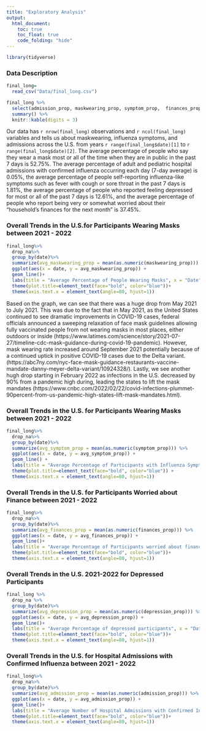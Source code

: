 ```yaml
---
title: "Exploratory Analysis"
output: 
  html_document:
    toc: true                
    toc_float: true 
    code_folding: "hide"       
---
```


```r
library(tidyverse)
```

### Data Description
```r
final_long=
  read_csv("Data/final_long.csv")

final_long %>%
  select(admission_prop, maskwearing_prop, symptom_prop,  finances_prop, depression_prop) %>%
  summary() %>%
  knitr::kable(digits = 3)
```

Our data has `r nrow(final_long)` observations and `r ncol(final_long)` variables and tells us about maskwearing, influenza symptoms, and admissions across the U.S. from years `r range(final_long$date)[1]` to `r range(final_long$date)[2]`. The average percentage of people who say they wear a mask most or all of the time when they are in public in the past 7 days is 52.75%. The average percentage of adult and pediatric hospital admissions with confirmed influenza occurring each day (7-day average) is 0.05%, the average percentage of people self-reporting influenza-like symptoms such as fever with cough or sore throat in the past 7 days is 1.81%, the average percentage of people  who reported feeling depressed for most or all of the past 7 days is 12.61%, and the average percentage of people who report being very or somewhat worried about their "household's finances for the next month" is 37.45%.

### Overall Trends in the U.S.for Participants Wearing Masks between 2021 - 2022
```r
final_long%>%
  drop_na%>%
  group_by(date)%>%
  summarize(avg_maskwearing_prop = mean(as.numeric(maskwearing_prop))) %>%
  ggplot(aes(x = date, y = avg_maskwearing_prop)) +
  geom_line()+
  labs(title = "Average Percentage of People Wearing Masks", x = "Date", y = "Percentage of People Wearing Masks")+
  theme(plot.title=element_text(face="bold", color="blue"))+
  theme(axis.text.x = element_text(angle=80, hjust=1))
```
Based on the graph, we can see that there was a huge drop from May 2021 to July 2021. This was due to the fact that in May 2021, as the United States continued to see dramatic improvements in COVID-19 cases, federal officials announced a sweeping relaxation of face mask guidelines allowing fully vaccinated people from not wearing masks in most places, either outdoors or inside (https://www.latimes.com/science/story/2021-07-27/timeline-cdc-mask-guidance-during-covid-19-pandemic). However, mask wearing rate increased around September 2021 potentially because of a continued uptick in positive COVID-19 cases due to the Delta variant. (https://abc7ny.com/nyc-face-mask-guidance-restaurants-vaccine-mandate-danny-meyer-delta-variant/10924328/). Lastly, we see another hugh drop starting in February 2022 as infections in the U.S. decreased by 90% from a pandemic high during, leading the states to lift the mask mandates (https://www.cnbc.com/2022/02/22/covid-infections-plummet-90percent-from-us-pandemic-high-states-lift-mask-mandates.html). 

### Overall Trends in the U.S. for Participants Wearing Masks between 2021 - 2022
```r
final_long%>%
  drop_na%>%
  group_by(date)%>%
  summarize(avg_symptom_prop = mean(as.numeric(symptom_prop))) %>%
  ggplot(aes(x = date, y = avg_symptom_prop)) +
  geom_line() +
  labs(title = "Average Percentage of Participants with Influenza Symptom", x = "Date", y = "Percentage of People with Influenza Symptom") +
  theme(plot.title=element_text(face="bold", color="blue")) +
  theme(axis.text.x = element_text(angle=80, hjust=1))
```

### Overall Trends in the U.S. for Participants Worried about Finance between 2021 - 2022
```r
final_long%>%
  drop_na%>%
  group_by(date)%>%
  summarize(avg_finances_prop = mean(as.numeric(finances_prop))) %>%
  ggplot(aes(x = date, y = avg_finances_prop)) +
  geom_line()+
  labs(title = "Average Percentage of Participants worried about finance", x = "Date", y = "Percentage of participants worried about finance")+
  theme(plot.title=element_text(face="bold", color="blue"))+
  theme(axis.text.x = element_text(angle=80, hjust=1))
```

### Overall Trends in the U.S. 2021-2022 for Depressed Participants 
```r
final_long %>%
  drop_na %>%
  group_by(date)%>%
  summarize(avg_depression_prop = mean(as.numeric(depression_prop))) %>%
  ggplot(aes(x = date, y = avg_depression_prop)) +
  geom_line()+
  labs(title = "Average Percentage of depressed participants", x = "Date", y = "Percentage of depressed participants")+
  theme(plot.title=element_text(face="bold", color="blue"))+
  theme(axis.text.x = element_text(angle=80, hjust=1))
```

### Overall Trends in the U.S. for Hospital Admissions with Confirmed Influenza between 2021 - 2022
```r
final_long%>%
  drop_na%>%
  group_by(date)%>%
  summarize(avg_admission_prop = mean(as.numeric(admission_prop))) %>%
  ggplot(aes(x = date, y = avg_admission_prop)) +
  geom_line()+
  labs(title = "Average Number of Hospital Admissions with Confirmed Influenza", x = "Date", y = "Number of Hospital Admissions")+
  theme(plot.title=element_text(face="bold", color="blue"))+
  theme(axis.text.x = element_text(angle=80, hjust=1))
```




